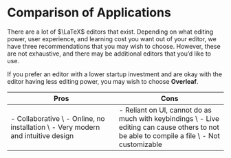 # Comparison of Applications {.sec-overview}

There are a lot of $\LaTeX$ editors that exist. Depending on what editing power, user experience, and learning cost you want out of your editor, we have three recommendations that you may wish to choose. However, these are not exhaustive, and there may be additional editors that you'd like to use.

If you prefer an editor with a lower startup investment and are okay with the editor having less editing power, you may wish to choose **Overleaf**.

| Pros   | Cons  |
| ---    | ---   |
| - Collaborative \\ - Online, no installation \\ - Very modern and intuitive design | - Reliant on UI, cannot do as much with keybindings \\ - Live editing can cause others to not be able to compile a file \\ - Not customizable |

